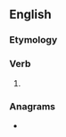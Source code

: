 ==English==

===Etymology===
{{suffix|en|bind|eth|nocat=1}}

===Verb===
{{head|en|verb form}}

# {{en-archaic third-person singular of|bind}}

===Anagrams===
* {{anagrams|en|a=bdehint|Beth Din|beth din}}